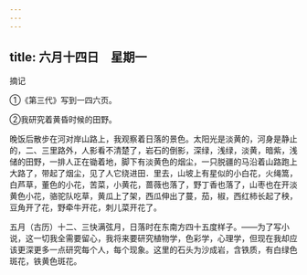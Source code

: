 ```yaml
---
---
---
```

title: 六月十四日　星期一
---




摘记

①《第三代》写到一四六页。

②我研究着黄昏时候的田野。



晚饭后散步在河对岸山路上，我观察着日落的景色。太阳光是淡黄的，河身是静止的，二、三里路外，人影看不清楚了，岩石的倒影，深绿，浅绿，淡黄，暗紫，浅储的田野，一排人正在锄着地，脚下有淡黄色的烟尘，一只脱疆的马沿着山路跑上大路了，带起了烟尘，见了人它绕进田．里去，山坡上有星似的小白花，火绳篙，白芦草，董色的小花，苦菜，小黄花，蔷薇也落了，野丁香也落了，山枣也在开淡黄色小花，骆驼队吃草，黄瓜上了架，西瓜伸出了蔓，茄，椒，西红柿长起了秧，豆角开了花，野牵牛开花，刺儿菜开花了。

五月（古历）十二、三快满弦月，日落时在东南方四十五度样子。——为了写小说，这一切我全需要留心，我将来要研究植物学，色彩学，心理学，但现在我却应该更深更多一点研究每个人，每个现象。这里的石头为沙成岩，含铁质，有白绿色斑花，铁黄色斑花。